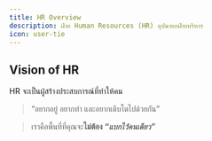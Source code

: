 ```yaml
---
title: HR Overview
description: ฝ่าย Human Resources (HR) อุปนายกฝ่ายบริหาร
icon: user-tie
---
```


## Vision of HR

HR จะเป็นผู้สร้างประสบการณ์ที่ทำให้คน

> “อยากอยู่ อยากทำ และอยากเติบโตไปด้วยกัน”

<Card
  title="FEEDBACK is a GIFT!"
  icon="comment-quote"
  href="/sop/hr/feedback"
  horizontal
/>
<Card
  title="มีปัญหา ปรึกษา HR"
  icon="comment-heart"
  href="/sop/hr/consult"
  horizontal
/>

> เราคือพื้นที่ที่คุณจะ**ไม่ต้อง _“แบกไว้คนเดียว”_**
